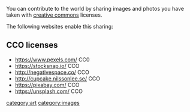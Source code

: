 You can contribute to the world by sharing images and photos you have taken with [[creative commons]] licenses.

The following websites enable this sharing:

==CCO licenses==
* https://www.pexels.com/ CC0
* https://stocksnap.io/ CCO
* http://negativespace.co/ CCO
* http://cupcake.nilssonlee.se/ CCO
* https://pixabay.com/ CCO
* https://unsplash.com/ CCO

[[category:art]]
[[category:images]]